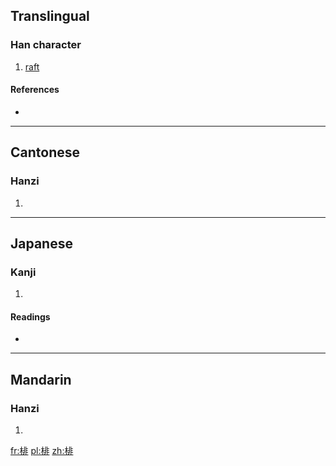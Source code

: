 ==Translingual==

===Han character===
{{Han char|rn=75|rad=木|as=08|sn=12|four=4191<sub>1</sub>|canj=木中一卜 (DLMY)}}

# [[raft]]

====References====
* {{Han ref|kx=0532.090|dkj=14928|dj=0920.160|hdz=21230.010|uh=68D1|ud=26833|bh=D9D3|bd=55763}}

----

==Cantonese==

===Hanzi===
{{yue-hanzi|jyut=|y=paai4}}

# {{defn|lang=yue|sort=木08}}

----

==Japanese==

===Kanji===
{{ja-kanji|grade=|rs=木08}}

# {{defn|lang=ja|sort=木08}}

====Readings====
* {{ja-readings|on=[[はい]] (hai), [[ばい]] (bai)|kun=[[いかだ]] (ikada)}}

----

==Mandarin==

===Hanzi===
{{cmn-hanzi|pin=[[pái]] ([[pai2]])|wg=p'ai<sup>2</sup>}}

# {{defn|lang=cmn|sort=木08}}

[[fr:棑]]
[[pl:棑]]
[[zh:棑]]